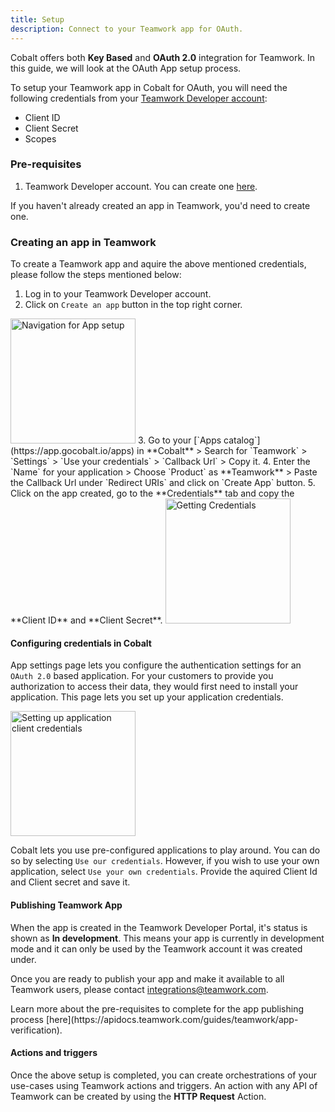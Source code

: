 ```yaml
---
title: Setup
description: Connect to your Teamwork app for OAuth.
---
```

Cobalt offers both **Key Based** and **OAuth 2.0** integration for Teamwork. In this guide, we will look at the OAuth App setup process.

To setup your Teamwork app in Cobalt for OAuth, you will need the following credentials from your [Teamwork Developer account](https://apidocs.teamwork.com/guides/teamwork/developer-portal#how-do-i-access-the-developer-portal):
- Client ID
- Client Secret
- Scopes

### Pre-requisites

1. Teamwork Developer account. You can create one [here](https://www.teamwork.com/signup/).

<Info>If you haven't already created an app in Teamwork, you'd need to create one.</Info>

### Creating an app in Teamwork

To create a Teamwork app and aquire the above mentioned credentials, please follow the steps mentioned below:

1. Log in to your Teamwork Developer account.
2. Click on `Create an app` button in the top right corner.
<img height="200" src="/images/Teamwork/teamwork_navigation.png" alt="Navigation for App setup"/>
3. Go to your [`Apps catalog`](https://app.gocobalt.io/apps) in **Cobalt** > Search for `Teamwork` > `Settings` > `Use your credentials` > `Callback Url` > Copy it.
4. Enter the `Name` for your application > Choose `Product` as **Teamwork** > Paste the Callback Url under `Redirect URIs` and click on `Create App` button.
5. Click on the app created, go to the **Credentials** tab and copy the **Client ID** and **Client Secret**.
<img height="200" src="/images/Teamwork/teamwork_credentials.png" alt="Getting Credentials"/>

#### Configuring credentials in Cobalt
App settings page lets you configure the authentication settings for an `OAuth 2.0` based application. For your customers to provide you authorization to access their data,
they would first need to install your application. This page lets you set up your application credentials.

<img height="200" src="/images/Teamwork/teamwork_cobalt.png" alt="Setting up application client credentials"/>

Cobalt lets you use pre-configured applications to play around. You can do so by selecting `Use our credentials`. However, if you wish to use your own application,
select `Use your own credentials`. Provide the aquired Client Id and Client secret and save it.

#### Publishing Teamwork App
When the app is created in the Teamwork Developer Portal, it's status is shown as **In development**. This means your app is currently in development mode and it can only be used by the Teamwork account it was created under.

Once you are ready to publish your app and make it available to all Teamwork users, please contact integrations@teamwork.com.

<Tip>
Learn more about the pre-requisites to complete for the app publishing process [here](https://apidocs.teamwork.com/guides/teamwork/app-verification).
</Tip>

#### Actions and triggers
Once the above setup is completed, you can create orchestrations of your use-cases using Teamwork actions and triggers. An action with any API of Teamwork can be created by using the **HTTP Request** Action.